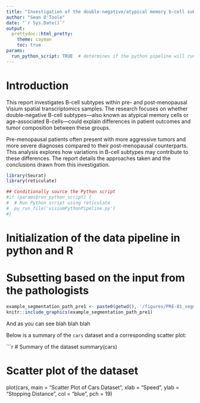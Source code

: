 ```yaml
---
title: "Investigation of the double-negative/atypical memory b-cell subtype in pre- and post-menopausal breast cancer samples"
author: "Sean O'Toole"
date: "`r Sys.Date()`"
output: 
  prettydoc::html_pretty:
    theme: cayman
    toc: true
params:
  run_python_script: TRUE  # determines if the python pipeline will run, or if the script relies on already stored objects
---
```


# Introduction

This report investigates B-cell subtypes within pre- and post-menopausal Visium spatial transcriptomics samples. The research focuses on whether double-negative B-cell subtypes—also known as atypical memory cells or age-associated B-cells—could explain differences in patient outcomes and tumor composition between these groups.

Pre-menopausal patients often present with more aggressive tumors and more severe diagnoses compared to their post-menopausal counterparts. This analysis explores how variations in B-cell subtypes may contribute to these differences. The report details the approaches taken and the conclusions drawn from this investigation.

```r
library(Seurat)
library(reticulate)

## Conditionally source the Python script
#if (params$run_python_script) {
#  # Run Python script using reticulate
#  py_run_file('visiumPythonPipeline.py')
#}

```

# Initialization of the data pipeline in python and R

# Subsetting based on the input from the pathologists

```r
example_segmentation_path_pre1 <- paste0(getwd(), '/figures/PRE-01_segmentation_plots.png')
knitr::include_graphics(example_segmentation_path_pre1)
```

And as you can see blah blah blah

Below is a summary of the `cars` dataset and a corresponding scatter plot:

```r
# Summary of the dataset
summary(cars)

# Scatter plot of the dataset
plot(cars, main = "Scatter Plot of Cars Dataset", xlab = "Speed", ylab = "Stopping Distance", col = "blue", pch = 19)
